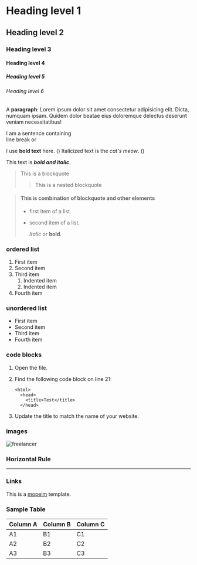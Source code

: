 # Heading level 1

## Heading level 2

### Heading level 3

#### Heading level 4

##### Heading level 5

###### Heading level 6

A **paragraph**: Lorem ipsum dolor sit amet consectetur adipisicing elit. Dicta, numquam ipsam. Quidem dolor beatae eius doloremque delectus deserunt veniam necessitatibus!

I am a sentence containing  
line break or <br>

I use **bold text** here. (<strong></strong>)
Italicized text is the _cat's meow_. (<em></em>)

This text is **_bold and italic_**.

> This is a blockquote
>
> > This is a nested blockquote

> #### This is combination of blockquote and other elements
>
> - first item of a list.
> - second item of a list.
>
>   _Italic_ or **bold**.

### ordered list

1. First item
2. Second item
3. Third item
   1. Indented item
   2. Indented item
4. Fourth item

### unordered list

- First item
- Second item
- Third item
- Fourth item

### code blocks

1.  Open the file.
2.  Find the following code block on line 21:

        <html>
          <head>
            <title>Test</title>
          </head>

3.  Update the title to match the name of your website.

### images

![freelancer](/sections/freelancer-male.svg)

### Horizontal Rule

---

### Links

This is a [mopeim](https://mopeim.com) template.

### Sample Table

| Column A | Column B | Column C |
| -------- | -------- | -------- |
| A1       | B1       | C1       |
| A2       | B2       | C2       |
| A3       | B3       | C3       |

